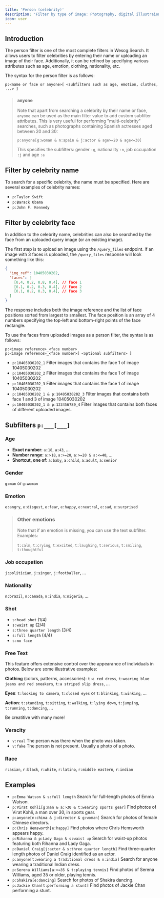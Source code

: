 ```yaml
---
title: 'Person (celebrity)'
description: 'Filter by type of image: Photography, digital illustraion, oil painting, ...'
icon: user
---
```



## Introduction

The person filter is one of the most complete filters in Wesog Search.
It allows users to filter celebrities by entering their name or uploading an image of their face.
Additionally, it can be refined by specifying various attributes such as age, emotion, clothing, nationality, etc.

The syntax for the person filter is as follows:

```
p:<name or face or anyone>[ <subfilters such as age, emotion, clothes, ...> ]
```

> ### `anyone`
>
> Note that apart from searching a celebrity by their name or face, `anyone` can be used as the main filter value to add custom subfilter attributes. This is very useful for performing "multi-celebrity" searches, such as photographs containing Spanish actresses aged between 20 and 30:
>
> ```
> p:anyone[g:woman & n:spain & j:actor & age>=20 & age<=30]
> ```
>
> This specifies the subfilters: gender `:g`, nationality `:n`, job occupation `:j` and age `:a`


## Filter by celebrity name

To search for a specific celebrity, the name must be specified.
Here are several examples of celebrity names:

- `p:Taylor Swift`
- `p:Barack Obama`
- `p:John F. Kennedy`


## Filter by celebrity face

In addition to the celebrity name, celebrities can also be searched by the face from an uploaded query image (or an existing image).

The first step is to upload an image using the `/query_files` endpoint. If an image with 3 faces is uploaded, the `/query_files` response will look something like this:

```json
{
  "img_ref": 10405030202,
  "faces": [
    [0.4, 0.2, 0.8, 0.4], // face 1
    [0.1, 0.2, 0.3, 0.4], // face 2
    [0.1, 0.2, 0.3, 0.4], // face 3
  ]
}
```

The response includes both the image reference and the list of face positions sorted from largest to smallest. The face position is an array of 4 numbers specifying the top-left and bottom-right points of the face rectangle.

To use the faces from uploaded images as a person filter, the syntax is as follows:


```
p:<image reference>_<face number>
p:<image reference>_<face number>[ <optional subfilters> ]
```

- `p:10405030202_1` Filter images that contains the face 1 of image 10405030202
- `p:10405030202_2` Filter images that contains the face 1 of image 10405030202
- `p:10405030202_3` Filter images that contains the face 1 of image 10405030202
- `p:10405030202_1 & p:10405030202_3` Filter images that contains both face 1 and 3 of image 10405030202
- `p:10405030202_1 & p:123456789_4` Filter images that contains both faces of different uploaded images.




## Subfilters `p:___[___]`

### Age
- **Exact number**: `a:18`, `a:43`, ...
- **Number range**: `a:>18`, `a:>=20`, `a:>=20 & a:<=40`, ...
- **Shortcut, one of**: `a:baby`, `a:child`, `a:adult`, `a:senior`


### Gender
`g:man` or `g:woman`


### Emotion
`e:angry`, `e:disgust`, `e:fear`, `e:happy`, `e:neutral`, `e:sad`, `e:surprised`

> ### Other emotions
> Note that if an emotion is missing, you can use the text subfilter. Examples:
>
> `t:calm`, `t:crying`, `t:excited`, `t:laughing`, `t:serious`, `t:smiling`, `t:thoughtful`


### Job occupation
`j:politician`, `j:singer`, `j:footballer`, ...


### Nationality
`n:brazil`, `n:canada`, `n:india`, `n:nigeria`, ...


### Shot
- `s:head shot`   (1/4)
- `s:waist up` (2/4)
- `s:three quarter length`  (3/4)
- `s:full length`           (4/4)
- `s:no face`


### Free Text
This feature offers extensive control over the appearance of individuals in photos. Below are some illustrative examples:

**Clothing** (colors, patterns, accessories):
`t:a red dress`, `t:wearing blue jeans and red sneakers`, `t:a striped slip dress`, ...

**Eyes**:
`t:looking to camera`, `t:closed eyes` or `t:blinking`, `t:winking`, ...

**Action**:
`t:standing`, `t:sitting`, `t:walking`, `t:lying down`, `t:jumping`, `t:running`, `t:dancing`, ...

Be creatitive with many more!

### Veracity
- `v:real` The person was there when the photo was taken.
- `v:fake` The person is not present. Usually a photo of a photo.

### Race
`r:asian`, `r:black`, `r:white`, `r:latino`, `r:middle eastern`, `r:indian`


## Examples

- `p:Emma Watson & s:full length` Search for full-length photos of Emma Watson.
- `p:Virat Kohli[g:man & a:>30 & t:wearing sports gear]` Find photos of Virat Kohli, a man over 30, in sports gear.
- `p:anyone[n:china & j:director & g:woman]` Search for photos of female Chinese directors.
- `p:Chris Hemsworth[e:happy]` Find photos where Chris Hemsworth appears happy.
- `p:Rihanna & p:Lady Gaga & s:waist up` Search for waist-up photos featuring both Rihanna and Lady Gaga.
- `p:Daniel Craig[j:actor & s:three quarter length]` Find three-quarter length photos of Daniel Craig identified as an actor.
- `p:anyone[t:wearing a traditional dress & n:india]` Search for anyone wearing a traditional Indian dress.
- `p:Serena Williams[a:>=35 & t:playing tennis]` Find photos of Serena Williams, aged 35 or older, playing tennis.
- `p:Shakira[e:dancing]` Search for photos of Shakira dancing.
- `p:Jackie Chan[t:performing a stunt]` Find photos of Jackie Chan performing a stunt.
